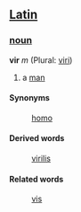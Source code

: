 ==[[Latin]]==
===[[noun]]===
'''vir''' ''m'' (Plural: [[viri]])

# a [[man]]
====Synonyms====
: [[homo]]
====Derived words====
: [[virilis]]
====Related words====
: [[vis]]